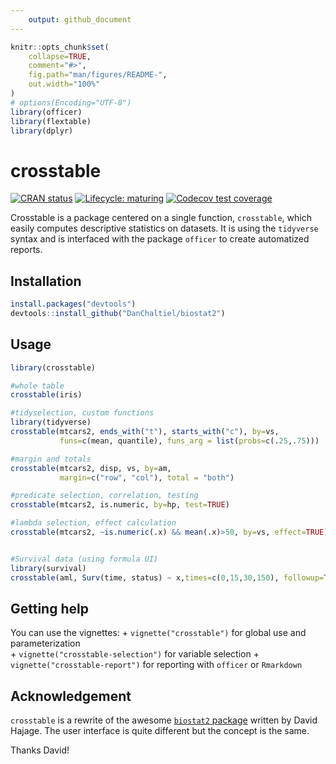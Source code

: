 ```yaml
---
    output: github_document
---
```


<!-- README.md is generated from README.Rmd. Please edit that file -->

```r
knitr::opts_chunk$set(
    collapse=TRUE,
    comment="#>",
    fig.path="man/figures/README-",
    out.width="100%"
)
# options(Encoding="UTF-8")
library(officer)
library(flextable)
library(dplyr)
```



# crosstable
<!-- badges: start -->
[![CRAN status](https://www.r-pkg.org/badges/version/crosstable)](https://CRAN.R-project.org/package=crosstable)
[![Lifecycle: maturing](https://img.shields.io/badge/lifecycle-maturing-blue.svg)](https://www.tidyverse.org/lifecycle/#maturing)
[![Codecov test coverage](https://codecov.io/gh/DanChaltiel/crosstable/branch/master/graph/badge.svg)](https://codecov.io/gh/DanChaltiel/crosstable?branch=master)
<!-- badges: end -->

Crosstable is a package centered on a single function, `crosstable`, which easily computes descriptive statistics on datasets. It is using the `tidyverse` syntax and is interfaced with the package `officer` to create automatized reports.

## Installation

```r
install.packages("devtools")
devtools::install_github("DanChaltiel/biostat2")
```

## Usage

```r
library(crosstable)

#whole table
crosstable(iris)

#tidyselection, custom functions
library(tidyverse)
crosstable(mtcars2, ends_with("t"), starts_with("c"), by=vs, 
           funs=c(mean, quantile), funs_arg = list(probs=c(.25,.75)))

#margin and totals
crosstable(mtcars2, disp, vs, by=am, 
           margin=c("row", "col"), total = "both")

#predicate selection, correlation, testing
crosstable(mtcars2, is.numeric, by=hp, test=TRUE)

#lambda selection, effect calculation
crosstable(mtcars2, ~is.numeric(.x) && mean(.x)>50, by=vs, effect=TRUE)


#Survival data (using formula UI)
library(survival)
crosstable(aml, Surv(time, status) ~ x,times=c(0,15,30,150), followup=TRUE)

```


## Getting help

You can use the vignettes: 
 + `vignette("crosstable")` for global use and parameterization  
 + `vignette("crosstable-selection")` for variable selection 
 + `vignette("crosstable-report")` for reporting with `officer` or `Rmarkdown`




## Acknowledgement

`crosstable` is a rewrite of the awesome [`biostat2` package](https://github.com/eusebe/biostat2) written by David Hajage. The user interface is quite different but the concept is the same.

Thanks David!
